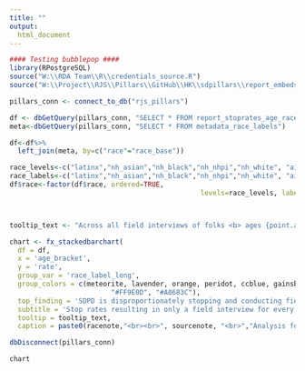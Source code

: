 ```yaml
---
title: ""
output:
  html_document
---
```

<!-- link to Google Font -->
<link href="https://fonts.googleapis.com/css2?family=Inter:wght@100;200;300;400;500;600;700;800;900&display=swap" rel="stylesheet">

```r

#### Testing bubblepop ####
library(RPostgreSQL)
source("W:\\RDA Team\\R\\credentials_source.R")
source("W:\\Project\\RJS\\Pillars\\GitHub\\HK\\sdpillars\\report_embeds\\chart_functions.R")

pillars_conn <- connect_to_db("rjs_pillars")

df <- dbGetQuery(pillars_conn, "SELECT * FROM report_stoprates_age_race_ficard_person")
meta<-dbGetQuery(pillars_conn, "SELECT * FROM metadata_race_labels")

df<-df%>%
  left_join(meta, by=c("race"="race_base"))

race_levels<-c("latinx","nh_asian","nh_black","nh_nhpi","nh_white", "aian", "nh_aian", "nhpi", "nh_nhpi", "sswana", "nh_sswana", "nh_twoormor")
race_labels<-c("latinx","nh_asian","nh_black","nh_nhpi","nh_white", "aian", "nh_aian", "nhpi", "nh_nhpi", "sswana", "nh_sswana", "nh_twoormor")
df$race<-factor(df$race, ordered=TRUE, 
                                               levels=race_levels, labels=race_labels)



tooltip_text <- "Across all field interviews of folks <b> ages {point.age_bracket:.1f} </b>, SDPD stopped <b>{point.race_label_short:.1f} people {point.rate:.1f}% of the time.</b>"

chart <- fx_stackedbarchart(  
  df = df,
  x = 'age_bracket',
  y = 'rate',
  group_var = 'race_label_long',
  group_colors = c(meteorite, lavender, orange, peridot, ccblue, gainsboro, "#211447",
                         "#FF9E0D", "#A8683C"),
  top_finding = 'SDPD is disproportionately stopping and conducting field interview cards for Black and Latinx youth',
  subtitle = 'Stop rates resulting in only a field interview for every race across age groups',
  tooltip = tooltip_text,
  caption = paste0(racenote,"<br><br>", sourcenote, "<br>","Analysis for all officer-initiated stops.","<br>"))

dbDisconnect(pillars_conn)
```

```r
chart
```

<script>
  widg = document.getElementsByClassName('html-widget'); //find widgets
  for (let i = 0; i < widg.length; i++) { //loop through
    document.getElementsByClassName('highchart')[i].style.width = '100%'; //adjust width
    document.getElementsByClassName('highchart')[i].style.height = '100%'; //adjust height
  }
</script>
